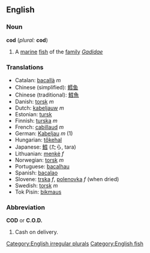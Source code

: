 ==English==
===Noun===
'''cod''' (''plural:'' '''cod''')
#A [[marine]] [[fish]] of the [[family]] ''[[Gadidae]]''

===Translations===
*Catalan: [[bacallà]] ''m''
*Chinese (simplified): [[鳕]][[鱼]]
*Chinese (traditional): [[鱈]][[魚]]
*Danish: [[torsk]] ''m''
*Dutch: [[kabeljauw]] ''m''
*Estonian: [[tursk]]
*Finnish: [[turska]] ''m''
*French: [[cabillaud]] ''m''
*German: [[Kabeljau]] ''m'' (1)
*Hungarian: [[tőkehal]]
*Japanese: [[鱈]] (たら, tara)
*Lithuanian: [[menkė]] ''f''
*Norwegian: [[torsk]] ''m''
*Portuguese: [[bacalhau]]
*Spanish: [[bacalao]]
*Slovene: [[trska]] ''f'', [[polenovka]] ''f'' (when dried)
*Swedish: [[torsk]] ''m''
*Tok Pisin: [[bikmaus]]

===Abbreviation===
'''COD''' or '''C.O.D.'''
#Cash on delivery.

[[Category:English irregular plurals]]
[[Category:English fish]]